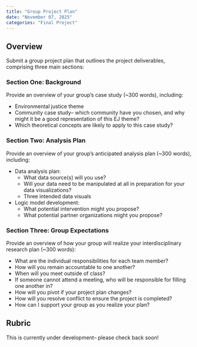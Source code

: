 ```yaml
---
title: "Group Project Plan"
date: "November 07, 2025"
categories: "Final Project"
---
```

## Overview
Submit a group project plan that outlines the project deliverables, comprising three main sections: 

### Section One: Background  
Provide an overview of your group's case study (~300 words), including:

- Environmental justice theme
- Community case study-- which community have you chosen, and why might it be a good representation of this EJ theme? 
- Which theoretical concepts are likely to apply to this case study?

### Section Two: Analysis Plan
Provide an overview of your group's anticipated analysis plan (~300 words), including: 

- Data analysis plan: 
    - What data source(s) will you use? 
    - Will your data need to be manipulated at all in preparation for your data visualizations? 
    - Three intended data visuals 
- Logic model development: 
    - What potential intervention might you propose?
    - What potential partner organizations might you propose? 


### Section Three: Group Expectations
Provide an overview of how your group will realize your interdisciplinary research plan (~300 words): 

- What are the individual responsibilities for each team member? 
- How will you remain accountable to one another?
- When will you meet outside of class? 
- If someone cannot attend a meeting, who will be responsible for filling one another in? 
- How will you pivot if your project plan changes?
- How will you resolve conflict to ensure the project is completed? 
- How can I support your group as you realize your plan?

## Rubric
::: {.callout-important}
This is currently under development-- please check back soon!
:::